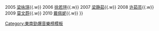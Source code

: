 {{Navbox
|name  = 東南勁爆音樂榜勁爆港臺地區最佳女歌手
|title = [[東南勁爆音樂榜]]勁爆港臺地區最佳女歌手
|titlestyle = background: #FFC991
|list1 = {{nowrap begin}}
2004 [[梁静茹]]{{.w}}
2005 [[梁咏琪]]{{.w}}
2006 [[徐若瑄]]{{.w}}
2007 [[梁静茹]]{{.w}}
2008 [[许茹芸]]{{.w}}
2009 [[莫文蔚]]{{.w}}
2010 [[戴佩妮]]{{.w}}
{{nowrap end}}
}}<noinclude>
[[Category:東南勁爆音樂榜模板]]
</noinclude>